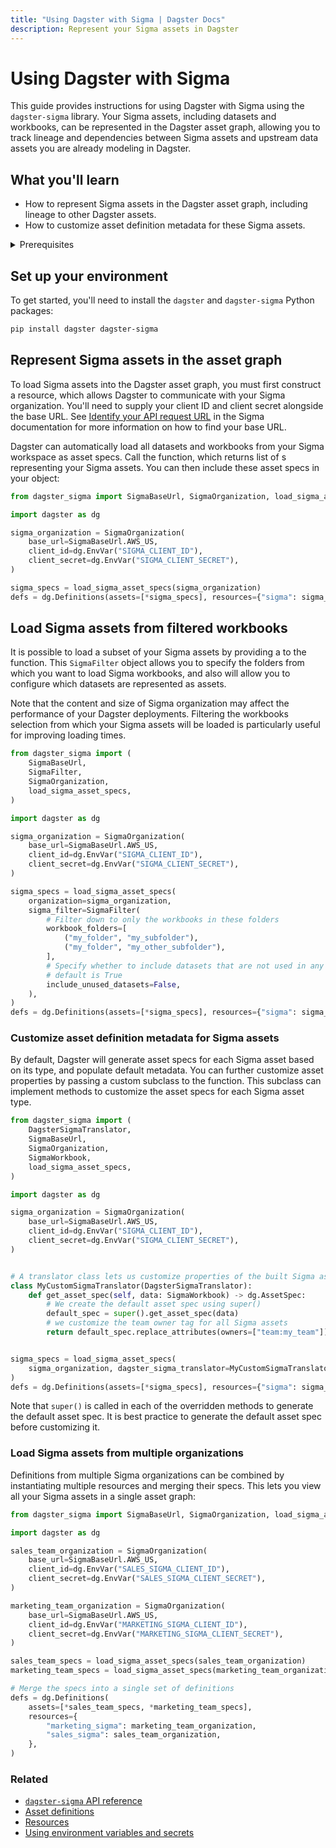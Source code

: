 ```yaml
---
title: "Using Dagster with Sigma | Dagster Docs"
description: Represent your Sigma assets in Dagster
---
```


# Using Dagster with Sigma

<ExperimentalCallout />

This guide provides instructions for using Dagster with Sigma using the `dagster-sigma` library. Your Sigma assets, including datasets and workbooks, can be represented in the Dagster asset graph, allowing you to track lineage and dependencies between Sigma assets and upstream data assets you are already modeling in Dagster.

## What you'll learn

- How to represent Sigma assets in the Dagster asset graph, including lineage to other Dagster assets.
- How to customize asset definition metadata for these Sigma assets.

<details>
  <summary>Prerequisites</summary>

- The `dagster-sigma` library installed in your environment
- Familiarity with asset definitions and the Dagster asset graph
- Familiarity with Dagster resources
- Familiarity with Sigma concepts, like datasets and workbooks
- A Sigma organization
- A Sigma client ID and client secret. For more information, see [Generate API client credentials](https://help.sigmacomputing.com/reference/generate-client-credentials#generate-api-client-credentials) in the Sigma documentation.

</details>

## Set up your environment

To get started, you'll need to install the `dagster` and `dagster-sigma` Python packages:

```bash
pip install dagster dagster-sigma
```

## Represent Sigma assets in the asset graph

To load Sigma assets into the Dagster asset graph, you must first construct a <PyObject module="dagster_sigma" object="SigmaOrganization" /> resource, which allows Dagster to communicate with your Sigma organization. You'll need to supply your client ID and client secret alongside the base URL. See [Identify your API request URL](https://help.sigmacomputing.com/reference/get-started-sigma-api#identify-your-api-request-url) in the Sigma documentation for more information on how to find your base URL.

Dagster can automatically load all datasets and workbooks from your Sigma workspace as asset specs. Call the <PyObject module="dagster_sigma" method="load_sigma_asset_specs" /> function, which returns list of <PyObject object="AssetSpec" />s representing your Sigma assets. You can then include these asset specs in your <PyObject object="Definitions" /> object:

```python file=/integrations/sigma/representing-sigma-assets.py
from dagster_sigma import SigmaBaseUrl, SigmaOrganization, load_sigma_asset_specs

import dagster as dg

sigma_organization = SigmaOrganization(
    base_url=SigmaBaseUrl.AWS_US,
    client_id=dg.EnvVar("SIGMA_CLIENT_ID"),
    client_secret=dg.EnvVar("SIGMA_CLIENT_SECRET"),
)

sigma_specs = load_sigma_asset_specs(sigma_organization)
defs = dg.Definitions(assets=[*sigma_specs], resources={"sigma": sigma_organization})
```

## Load Sigma assets from filtered workbooks

It is possible to load a subset of your Sigma assets by providing a <PyObject module="dagster_sigma" method="SigmaFilter" /> to the <PyObject module="dagster_sigma" method="load_sigma_asset_specs" /> function. This `SigmaFilter` object allows you to specify the folders from which you want to load Sigma workbooks, and also will allow you to configure which datasets are represented as assets.

Note that the content and size of Sigma organization may affect the performance of your Dagster deployments. Filtering the workbooks selection from which your Sigma assets will be loaded is particularly useful for improving loading times.

```python file=/integrations/sigma/filtering-sigma-assets.py
from dagster_sigma import (
    SigmaBaseUrl,
    SigmaFilter,
    SigmaOrganization,
    load_sigma_asset_specs,
)

import dagster as dg

sigma_organization = SigmaOrganization(
    base_url=SigmaBaseUrl.AWS_US,
    client_id=dg.EnvVar("SIGMA_CLIENT_ID"),
    client_secret=dg.EnvVar("SIGMA_CLIENT_SECRET"),
)

sigma_specs = load_sigma_asset_specs(
    organization=sigma_organization,
    sigma_filter=SigmaFilter(
        # Filter down to only the workbooks in these folders
        workbook_folders=[
            ("my_folder", "my_subfolder"),
            ("my_folder", "my_other_subfolder"),
        ],
        # Specify whether to include datasets that are not used in any workbooks
        # default is True
        include_unused_datasets=False,
    ),
)
defs = dg.Definitions(assets=[*sigma_specs], resources={"sigma": sigma_organization})
```

### Customize asset definition metadata for Sigma assets

By default, Dagster will generate asset specs for each Sigma asset based on its type, and populate default metadata. You can further customize asset properties by passing a custom <PyObject module="dagster_sigma" object="DagsterSigmaTranslator" /> subclass to the <PyObject module="dagster_sigma" method="load_sigma_asset_specs" /> function. This subclass can implement methods to customize the asset specs for each Sigma asset type.

```python file=/integrations/sigma/customize-sigma-asset-defs.py
from dagster_sigma import (
    DagsterSigmaTranslator,
    SigmaBaseUrl,
    SigmaOrganization,
    SigmaWorkbook,
    load_sigma_asset_specs,
)

import dagster as dg

sigma_organization = SigmaOrganization(
    base_url=SigmaBaseUrl.AWS_US,
    client_id=dg.EnvVar("SIGMA_CLIENT_ID"),
    client_secret=dg.EnvVar("SIGMA_CLIENT_SECRET"),
)


# A translator class lets us customize properties of the built Sigma assets, such as the owners or asset key
class MyCustomSigmaTranslator(DagsterSigmaTranslator):
    def get_asset_spec(self, data: SigmaWorkbook) -> dg.AssetSpec:
        # We create the default asset spec using super()
        default_spec = super().get_asset_spec(data)
        # we customize the team owner tag for all Sigma assets
        return default_spec.replace_attributes(owners=["team:my_team"])


sigma_specs = load_sigma_asset_specs(
    sigma_organization, dagster_sigma_translator=MyCustomSigmaTranslator
)
defs = dg.Definitions(assets=[*sigma_specs], resources={"sigma": sigma_organization})
```

Note that `super()` is called in each of the overridden methods to generate the default asset spec. It is best practice to generate the default asset spec before customizing it.

### Load Sigma assets from multiple organizations

Definitions from multiple Sigma organizations can be combined by instantiating multiple <PyObject module="dagster_sigma" object="SigmaOrganization" /> resources and merging their specs. This lets you view all your Sigma assets in a single asset graph:

```python file=/integrations/sigma/multiple-sigma-organizations.py
from dagster_sigma import SigmaBaseUrl, SigmaOrganization, load_sigma_asset_specs

import dagster as dg

sales_team_organization = SigmaOrganization(
    base_url=SigmaBaseUrl.AWS_US,
    client_id=dg.EnvVar("SALES_SIGMA_CLIENT_ID"),
    client_secret=dg.EnvVar("SALES_SIGMA_CLIENT_SECRET"),
)

marketing_team_organization = SigmaOrganization(
    base_url=SigmaBaseUrl.AWS_US,
    client_id=dg.EnvVar("MARKETING_SIGMA_CLIENT_ID"),
    client_secret=dg.EnvVar("MARKETING_SIGMA_CLIENT_SECRET"),
)

sales_team_specs = load_sigma_asset_specs(sales_team_organization)
marketing_team_specs = load_sigma_asset_specs(marketing_team_organization)

# Merge the specs into a single set of definitions
defs = dg.Definitions(
    assets=[*sales_team_specs, *marketing_team_specs],
    resources={
        "marketing_sigma": marketing_team_organization,
        "sales_sigma": sales_team_organization,
    },
)
```

### Related

- [`dagster-sigma` API reference](/\_apidocs/libraries/dagster-sigma)
- [Asset definitions](/concepts/assets/software-defined-assets)
- [Resources](/concepts/resources)
- [Using environment variables and secrets](/guides/dagster/using-environment-variables-and-secrets)
